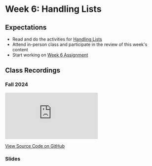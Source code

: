 # Week 6: Handling Lists

## Expectations

- Read and do the activities for [Handling Lists](/week-6/lists)
- Attend in-person class and participate in the review of this week's content
- Start working on [Week 6 Assignment](/week-6/assignment)

## Class Recordings

### Fall 2024

<iframe
  style={{ width: "100%", aspectRatio: "16/9" }}
  src="https://www.youtube.com/embed/5TfgivAH6ss?si=WwKTBWnLif8Vr3ok"
  title="YouTube video player"
  frameBorder="0"
  allow="accelerometer; autoplay; clipboard-write; encrypted-media; gyroscope; picture-in-picture; web-share"
  allowFullScreen="allowFullScreen"
></iframe>

[View Source Code on GitHub](https://github.com/warsylewicz/webdev2-demos/tree/b424d662a7f204afc551e498779050b35a6d0e0a/app/week-6)

### Slides


<Slideshow file="/week-6/slides" />
